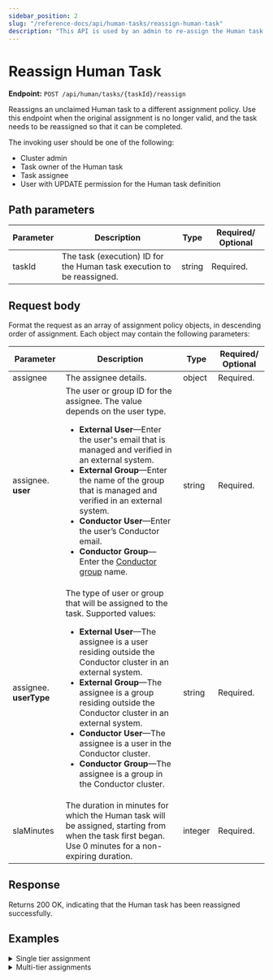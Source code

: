 ```yaml
---
sidebar_position: 2
slug: "/reference-docs/api/human-tasks/reassign-human-task"
description: "This API is used by an admin to re-assign the Human task to a different assignmen policy."
---
```



# Reassign Human Task

**Endpoint:** `POST /api/human/tasks/{taskId}/reassign`

Reassigns an unclaimed Human task to a different assignment policy. Use this endpoint when the original assignment is no longer valid, and the task needs to be reassigned so that it can be completed.

The invoking user should be one of the following:

- Cluster admin
- Task owner of the Human task
- Task assignee
- User with UPDATE permission for the Human task definition

## Path parameters

| Parameter | Description                                                          | Type   | Required/ Optional |
| --------- | -------------------------------------------------------------------- | ------ | ------------------ |
| taskId    | The task (execution) ID for the Human task execution to be reassigned. | string | Required.          |

## Request body

Format the request as an array of assignment policy objects, in descending order of assignment. Each object may contain the following parameters:

| Parameter              | Description                                                                                                                                                                                                                                                                                                                                                                                                                                                                                      | Type    | Required/ Optional |
| ---------------------- | ------------------------------------------------------------------------------------------------------------------------------------------------------------------------------------------------------------------------------------------------------------------------------------------------------------------------------------------------------------------------------------------------------------------------------------------------------------------------------------------------ | ------- | ------------------ |
| assignee               | The assignee details.                                                                                                                                                                                                                                                                                                                                                                                                                                                                            | object  | Required.          |
| assignee. **user**     | The user or group ID for the assignee. The value depends on the user type. <ul><li>**External User**—Enter the user's email that is managed and verified in an external system.</li> <li>**External Group**—Enter the name of the group that is managed and verified in an external system.</li> <li>**Conductor User**—Enter the user’s Conductor email.</li> <li>**Conductor Group**—Enter the [Conductor group](/access-control-and-security/users-and-groups#groups) name.</li></ul> | string  | Required.          |
| assignee. **userType** | The type of user or group that will be assigned to the task. Supported values: <ul><li>**External User**—The assignee is a user residing outside the Conductor cluster in an external system.</li> <li>**External Group**—The assignee is a group residing outside the Conductor cluster in an external system.</li> <li>**Conductor User**—The assignee is a user in the Conductor cluster.</li> <li>**Conductor Group**—The assignee is a group in the Conductor cluster.</li></ul>            | string  | Required.          |
| slaMinutes             | The duration in minutes for which the Human task will be assigned, starting from when the task first began. Use 0 minutes for a non-expiring duration.                                                                                                                                                                                                                                                                                                                                           | integer | Required.          |

## Response

Returns 200 OK, indicating that the Human task has been reassigned successfully.

## Examples

<details>
<summary>Single tier assignment</summary>

**Request**

```shell
curl -X 'POST' \
  'https://<YOUR-CLUSTER>/api/human/tasks/869ed0ee-cf07-11ef-a89d-86a819bd92bf/reassign' \
  -H 'accept: */*' \
  -H 'X-Authorization: <TOKEN>' \
  -H 'Content-Type: application/json' \
  -d '[
  {
    "assignee": {
      "user": "GroupA",
      "userType": "EXTERNAL_GROUP"
    },
    "slaMinutes": 0
  }
]'
```

**Response**

Returns 200 OK, indicating that the Human task has been reassigned successfully.

</details>

<details>
<summary>Multi-tier assignments</summary>

**Request**

```shell
curl -X 'POST' \
  'https://<YOUR-CLUSTER>/api/human/tasks/869ed0ee-cf07-11ef-a89d-86a819bd92bf/reassign' \
  -H 'accept: */*' \
  -H 'X-Authorization: <TOKEN>' \
  -H 'Content-Type: application/json' \
  -d '[
  {
    "assignee": {
      "user": "GroupA",
      "userType": "EXTERNAL_GROUP"
    },
    "slaMinutes": 20
  },
  {
    "assignee": {
      "user": "AdminUser",
      "userType": "EXTERNAL_USER"
    },
    "slaMinutes": 0
  }
]'
```

**Response**

Returns 200 OK, indicating that the Human task has been reassigned successfully.

</details>
